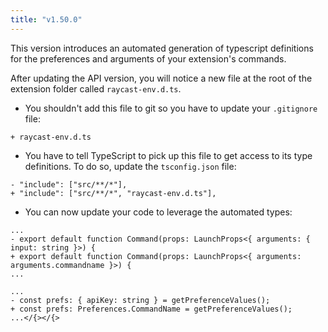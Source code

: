```yaml
---
title: "v1.50.0"
---
```


This version introduces an automated generation of typescript definitions for the preferences and arguments of your extension's commands.

After updating the API version, you will notice a new file at the root of the extension folder called `raycast-env.d.ts`.

* You shouldn't add this file to git so you have to update your `.gitignore` file:  
```  
+ raycast-env.d.ts  
```

* You have to tell TypeScript to pick up this file to get access to its type definitions. To do so, update the `tsconfig.json` file:  
```  
- "include": ["src/**/*"],  
+ "include": ["src/**/*", "raycast-env.d.ts"],  
```

* You can now update your code to leverage the automated types:  
```  
...  
- export default function Command(props: LaunchProps<{ arguments: { input: string }>) {  
+ export default function Command(props: LaunchProps<{ arguments: arguments.commandname }>) {  
...  
  
...  
- const prefs: { apiKey: string } = getPreferenceValues();  
+ const prefs: Preferences.CommandName = getPreferenceValues();  
...</{></{>  
```